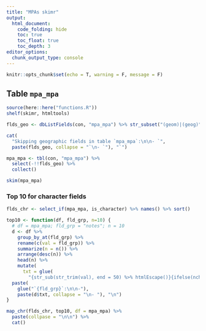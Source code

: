 ```yaml
---
title: "MPAs skimr"
output:
  html_document:
    code_folding: hide
    toc: true
    toc_float: true
    toc_depth: 3
editor_options: 
  chunk_output_type: console
---
```


```r
knitr::opts_chunk$set(echo = T, warning = F, message = F)
```

## Table `mpa_mpa`

```r
source(here::here("functions.R"))
shelf(skimr, htmltools)

flds_geo <- dbListFields(con, "mpa_mpa") %>% str_subset("(geom)|(geog)")

cat(
  "Skipping geographic fields in table `mpa_mpa`:\n\n- `", 
  paste(flds_geo, collapse = "`\n- `"), "`")
```

```r
mpa_mpa <- tbl(con, "mpa_mpa") %>%
  select(-!!flds_geo) %>% 
  collect()

skim(mpa_mpa)
```

### Top 10 for character fields

```r
flds_chr <- select_if(mpa_mpa, is_character) %>% names() %>% sort()

top10 <- function(df, fld_grp, n=10) {
  # df = mpa_mpa; fld_grp = "notes"; n = 10
  d <- df %>% 
    group_by_at(fld_grp) %>% 
    rename(c(val = fld_grp)) %>% 
    summarize(n = n()) %>% 
    arrange(desc(n)) %>% 
    head(n) %>% 
    mutate(
      txt = glue(
        "{str_sub(str_trim(val), end = 50) %>% htmlEscape()}{ifelse(nchar(val) > 50, '...', '')}: {n}"))
  paste(
    glue("`{fld_grp}`:\n\n-"), 
    paste(d$txt, collapse = "\n- "), "\n")
}

map_chr(flds_chr, top10, df = mpa_mpa) %>% 
  paste(collpase = "\n\n") %>% 
  cat()
```


